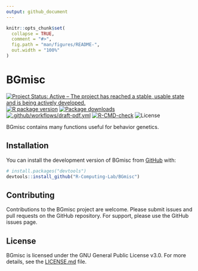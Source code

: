 ```yaml
---
output: github_document
---
```


<!-- README.md is generated from README.Rmd. Please edit that file -->

```r
knitr::opts_chunk$set(
  collapse = TRUE,
  comment = "#>",
  fig.path = "man/figures/README-",
  out.width = "100%"
)
```

# BGmisc

<!-- badges: start -->
[![Project Status: Active – The project has reached a stable, usable state and is being actively developed.](https://www.repostatus.org/badges/latest/active.svg)](https://www.repostatus.org/#active)
[![R package version](https://www.r-pkg.org/badges/version/BGmisc)](https://cran.r-project.org/package=BGmisc)
[![Package downloads](https://cranlogs.r-pkg.org/badges/grand-total/BGmisc)](https://cran.r-project.org/package=BGmisc)</br>
[![.github/workflows/draft-pdf.yml](https://github.com/R-Computing-Lab/BGmisc/actions/workflows/draft-pdf.yml/badge.svg)](https://github.com/R-Computing-Lab/BGmisc/actions/workflows/draft-pdf.yml)
[![R-CMD-check](https://github.com/R-Computing-Lab/BGmisc/actions/workflows/R-CMD-check.yaml/badge.svg)](https://github.com/R-Computing-Lab/BGmisc/actions/workflows/R-CMD-check.yaml)
![License](https://img.shields.io/badge/License-GPL_v3-blue.svg)
<!-- badges: end -->

BGmisc contains many functions useful for behavior genetics.

## Installation

You can install the development version of BGmisc from [GitHub](https://github.com/) with:

``` r
# install.packages("devtools")
devtools::install_github("R-Computing-Lab/BGmisc")
```

## Contributing
Contributions to the BGmisc project are welcome. Please submit issues and pull requests on the GitHub repository. For support, please use the GitHub issues page.

## License
BGmisc is licensed under the GNU General Public License v3.0. For more details, see the [LICENSE.md](https://github.com/R-Computing-Lab/BGmisc/blob/main/LICENSE.md) file.
